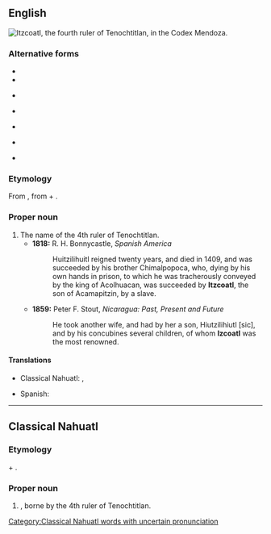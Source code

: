 {{also|Itzcóatl}}

==English==
[[Image:Itzcoatl.jpg|frame|right|Itzcoatl, the fourth ruler of Tenochtitlan, in the Codex Mendoza.]]
{{wikipedia}}

===Alternative forms===
* {{l|en|Itzcóatl}}
* {{l|en|Itzcohuatl}}
* {{l|en|Izcoatl}} {{qualifier|obsolete}}
* {{l|en|Izcohuatl}} {{qualifier|obsolete}}
* {{l|en|Ytzcoatl}} {{qualifier|obsolete}}
* {{l|en|Ytzcohuatl}} {{qualifier|obsolete}}
* {{l|en|Yzcohuatl}} {{qualifier|obsolete}}

===Etymology===
From {{etyl|nci|en}} {{m|nci|Ītzcōātl}}, from {{m|nci|itztli||obsidian}} + {{m|nci|cōātl||snake}}.

===Proper noun===
{{en-proper noun}}

# The name of the 4th ruler of Tenochtitlan.
#* '''1818:''' R. H. Bonnycastle, ''Spanish America''
#*: Huitzilihuitl reigned twenty years, and died in 1409, and was succeeded by his brother Chimalpopoca, who, dying by his own hands in prison, to which he was tracherously conveyed by the king of Acolhuacan, was succeeded by '''Itzcoatl''', the son of Acamapitzin, by a slave.
#* '''1859:''' Peter F. Stout, ''Nicaragua: Past, Present and Future''
#*: He took another wife, and had by her a son, Hiutzilihiutl [sic], and by his concubines several children, of whom '''Izcoatl''' was the most renowned.

====Translations====
{{trans-top|the name of the 4th ruler of Tenochtitlan}}
* Classical Nahuatl: {{t|nci|Itzcoatl}}, {{t|nci|Itzcoatzin}} {{qualifier|honorific}}
{{trans-mid}}
* Spanish: {{t|es|Itzcóatl}}
{{trans-bottom}}

----

==Classical Nahuatl==

===Etymology===
{{m|nci|itztli||obsidian}} + {{m|nci|cōātl}}.

===Proper noun===
{{nci-proper noun|Ītzcōātl}}

# {{given name|male|lang=nci}}, borne by the 4th ruler of Tenochtitlan.

[[Category:Classical Nahuatl words with uncertain pronunciation]]